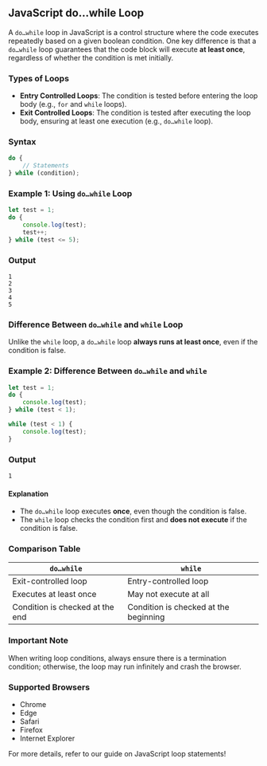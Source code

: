 
## JavaScript do…while Loop

A `do…while` loop in JavaScript is a control structure where the code executes repeatedly based on a given boolean condition. One key difference is that a `do…while` loop guarantees that the code block will execute **at least once**, regardless of whether the condition is met initially.

### Types of Loops
- **Entry Controlled Loops**: The condition is tested before entering the loop body (e.g., `for` and `while` loops).
- **Exit Controlled Loops**: The condition is tested after executing the loop body, ensuring at least one execution (e.g., `do…while` loop).

### Syntax
```javascript
do {
    // Statements
} while (condition);
```

### Example 1: Using `do…while` Loop
```javascript
let test = 1;
do {
    console.log(test);
    test++;
} while (test <= 5);
```

### Output
```
1
2
3
4
5
```

### Difference Between `do…while` and `while` Loop
Unlike the `while` loop, a `do…while` loop **always runs at least once**, even if the condition is false.

### Example 2: Difference Between `do…while` and `while`
```javascript
let test = 1;
do {
    console.log(test);
} while (test < 1);

while (test < 1) {
    console.log(test);
}
```

### Output
```
1
```

#### Explanation
- The `do…while` loop executes **once**, even though the condition is false.
- The `while` loop checks the condition first and **does not execute** if the condition is false.

### Comparison Table
| `do…while` | `while` |
|------------|--------|
| Exit-controlled loop | Entry-controlled loop |
| Executes at least once | May not execute at all |
| Condition is checked at the end | Condition is checked at the beginning |

### Important Note
When writing loop conditions, always ensure there is a termination condition; otherwise, the loop may run infinitely and crash the browser.

### Supported Browsers
- Chrome
- Edge
- Safari
- Firefox
- Internet Explorer

For more details, refer to our guide on JavaScript loop statements!
